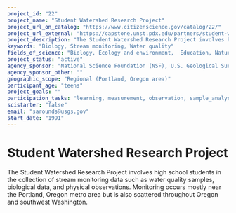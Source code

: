 ```yaml
---
project_id: "22"
project_name: "Student Watershed Research Project"
project_url_on_catalog: "https://www.citizenscience.gov/catalog/22/"
project_url_external: "https://capstone.unst.pdx.edu/partners/student-watershed-research-project-swrp"
project_description: "The Student Watershed Research Project involves high school students in the collection of stream monitoring data such as water quality samples, biological data, and physical observations. Monitoring occurs mostly near the Portland, Oregon metro area but is also scattered throughout Oregon and southwest Washington."
keywords: "Biology, Stream monitoring, Water quality"
fields_of_science: "Biology, Ecology and environment,  Education, Nature and outdoors, Ocean/water and marine"
project_status: "active"
agency_sponsor: "National Science Foundation (NSF), U.S. Geological Survey (USGS)"
agency_sponsor_other: ""
geographic_scope: "Regional (Portland, Oregon area)"
participant_age: "teens"
project_goals: ""
participation_tasks: "learning, measurement, observation, sample_analysis, data_analysis, specimen_sample_collection, site_selection_description, classification_tagging, finding_entities, geolocation, audio_video_recording"
scistarter: "false"
email: "sarounds@usgs.gov"
start_date: "1991"
---
```


# Student Watershed Research Project

The Student Watershed Research Project involves high school students in the collection of stream monitoring data such as water quality samples, biological data, and physical observations. Monitoring occurs mostly near the Portland, Oregon metro area but is also scattered throughout Oregon and southwest Washington.
